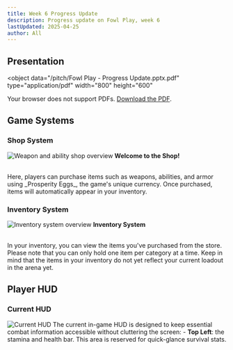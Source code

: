 ```yaml
---
title: Week 6 Progress Update
description: Progress update on Fowl Play, week 6
lastUpdated: 2025-04-25
author: All
---
```


## Presentation

<object
  data="/pitch/Fowl Play - Progress Update.pptx.pdf"
  type="application/pdf"
  width="800"
  height="600"
>
  <p>
    Your browser does not support PDFs.
    <a href="/pitch/Fowl Play - Progress Update.pptx.pdf">Download the PDF</a>.
  </p>
</object>

## Game Systems

### Shop System

![Weapon and ability shop overview](../../../../../assets/fowl-play/production/pitches/week-6-progress/shop_overview.png)
**Welcome to the Shop!**

<br />
Here, players can purchase items such as weapons, abilities, and armor using
_Prosperity Eggs_, the game's unique currency. Once purchased, items will
automatically appear in your inventory.

### Inventory System

![Inventory system overview](../../../../../assets/fowl-play/production/pitches/week-6-progress/inventory_overview.png)
**Inventory System**

<br />
In your inventory, you can view the items you've purchased from the store.
Please note that you can only hold one item per category at a time. Keep in mind
that the items in your inventory do not yet reflect your current loadout in the
arena yet.

## Player HUD

### Current HUD

![Current HUD](../../../../../assets/fowl-play/production/pitches/week-6-progress/hud_overview.png)
The current in-game HUD is designed to keep essential combat information accessible without cluttering the screen: - **Top Left**: the stamina and health bar. This area is reserved for quick-glance survival stats.
